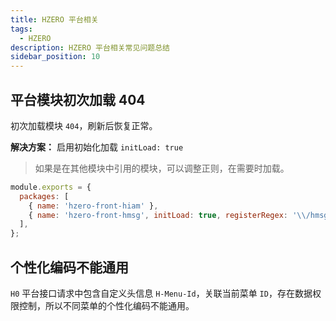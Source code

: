 ```yaml
---
title: HZERO 平台相关
tags:
  - HZERO
description: HZERO 平台相关常见问题总结
sidebar_position: 10
---
```


<Author publish="2023-5-18 11:45" update="2023-11-16 22:40" />

## 平台模块初次加载 404

初次加载模块 `404`，刷新后恢复正常。

**解决方案：** 启用初始化加载 `initLoad: true`

> 如果是在其他模块中引用的模块，可以调整正则，在需要时加载。

```js title="hzerorc.js"
module.exports = {
  packages: [
    { name: 'hzero-front-hiam' },
    { name: 'hzero-front-hmsg', initLoad: true, registerRegex: '\\/hmsg\\/' },
  ],
};
```

## 个性化编码不能通用

`H0` 平台接口请求中包含自定义头信息 `H-Menu-Id`，关联当前菜单 `ID`，存在数据权限控制，所以不同菜单的个性化编码不能通用。
